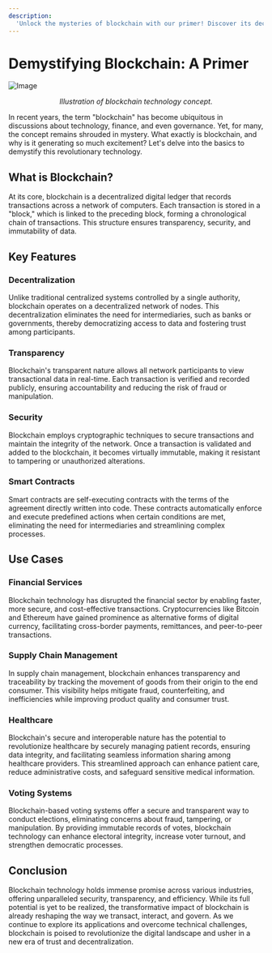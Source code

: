 ```yaml
---
description:
  'Unlock the mysteries of blockchain with our primer! Discover its decentralized power, transparency, and transformative potential across industries in this insightful blog post.'
---
```



<Authors date="March 25th, 2024">
  <Author name="Sahul Kumar Parida" link="https://twitter.com/sahul_22_jr" />
</Authors>

# Demystifying Blockchain: A Primer

![Image](https://images.pexels.com/photos/844125/pexels-photo-844125.jpeg)
<div align="center">
<em>Illustration of blockchain technology concept.</em>
</div>

In recent years, the term "blockchain" has become ubiquitous in discussions about technology, finance, and even governance. Yet, for many, the concept remains shrouded in mystery. What exactly is blockchain, and why is it generating so much excitement? Let's delve into the basics to demystify this revolutionary technology.

## What is Blockchain?

At its core, blockchain is a decentralized digital ledger that records transactions across a network of computers. Each transaction is stored in a "block," which is linked to the preceding block, forming a chronological chain of transactions. This structure ensures transparency, security, and immutability of data.

## Key Features

### Decentralization

Unlike traditional centralized systems controlled by a single authority, blockchain operates on a decentralized network of nodes. This decentralization eliminates the need for intermediaries, such as banks or governments, thereby democratizing access to data and fostering trust among participants.

### Transparency

Blockchain's transparent nature allows all network participants to view transactional data in real-time. Each transaction is verified and recorded publicly, ensuring accountability and reducing the risk of fraud or manipulation.

### Security

Blockchain employs cryptographic techniques to secure transactions and maintain the integrity of the network. Once a transaction is validated and added to the blockchain, it becomes virtually immutable, making it resistant to tampering or unauthorized alterations.

### Smart Contracts

Smart contracts are self-executing contracts with the terms of the agreement directly written into code. These contracts automatically enforce and execute predefined actions when certain conditions are met, eliminating the need for intermediaries and streamlining complex processes.

## Use Cases

### Financial Services

Blockchain technology has disrupted the financial sector by enabling faster, more secure, and cost-effective transactions. Cryptocurrencies like Bitcoin and Ethereum have gained prominence as alternative forms of digital currency, facilitating cross-border payments, remittances, and peer-to-peer transactions.

### Supply Chain Management

In supply chain management, blockchain enhances transparency and traceability by tracking the movement of goods from their origin to the end consumer. This visibility helps mitigate fraud, counterfeiting, and inefficiencies while improving product quality and consumer trust.

### Healthcare

Blockchain's secure and interoperable nature has the potential to revolutionize healthcare by securely managing patient records, ensuring data integrity, and facilitating seamless information sharing among healthcare providers. This streamlined approach can enhance patient care, reduce administrative costs, and safeguard sensitive medical information.

### Voting Systems

Blockchain-based voting systems offer a secure and transparent way to conduct elections, eliminating concerns about fraud, tampering, or manipulation. By providing immutable records of votes, blockchain technology can enhance electoral integrity, increase voter turnout, and strengthen democratic processes.

## Conclusion

Blockchain technology holds immense promise across various industries, offering unparalleled security, transparency, and efficiency. While its full potential is yet to be realized, the transformative impact of blockchain is already reshaping the way we transact, interact, and govern. As we continue to explore its applications and overcome technical challenges, blockchain is poised to revolutionize the digital landscape and usher in a new era of trust and decentralization.